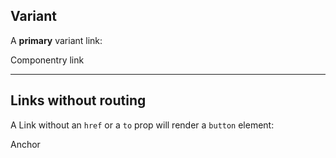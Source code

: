 
<Meta title='Components/Link' component={Link}></Meta>

<DocsTitle title='Links'></DocsTitle>

## Variant

A **primary** variant link:

<Link href='#test'>Componentry link</Link>

---

## Links without routing

A Link without an `href` or a `to` prop will render a `button` element:

<Link onClick={console.log}>Anchor</Link>
